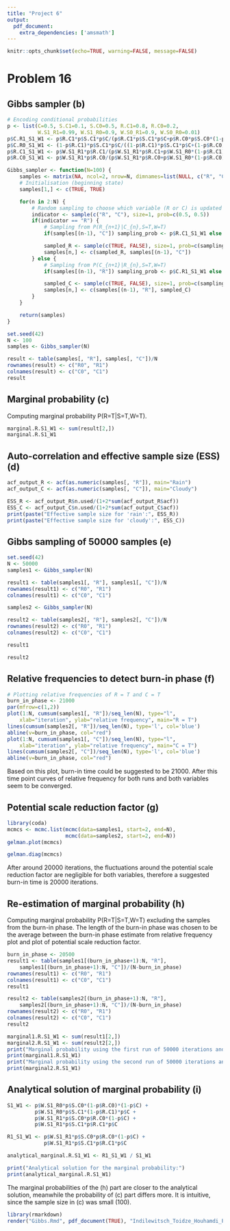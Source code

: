```yaml
---
title: "Project 6"
output:
  pdf_document: 
    extra_dependencies: ['amsmath']
---
```


```r
knitr::opts_chunk$set(echo=TRUE, warning=FALSE, message=FALSE)
```

# Problem 16

## Gibbs sampler (b)

```r
# Encoding conditional probabilities
p <- list(C=0.5, S.C1=0.1, S.C0=0.5, R.C1=0.8, R.C0=0.2, 
          W.S1_R1=0.99, W.S1_R0=0.9, W.S0_R1=0.9, W.S0_R0=0.01)
p$C.R1_S1_W1 <- p$R.C1*p$S.C1*p$C/(p$R.C1*p$S.C1*p$C+p$R.C0*p$S.C0*(1-p$C))
p$C.R0_S1_W1 <- (1-p$R.C1)*p$S.C1*p$C/((1-p$R.C1)*p$S.C1*p$C+(1-p$R.C0)*p$S.C0*(1-p$C))
p$R.C1_S1_W1 <- p$W.S1_R1*p$R.C1/(p$W.S1_R1*p$R.C1+p$W.S1_R0*(1-p$R.C1))
p$R.C0_S1_W1 <- p$W.S1_R1*p$R.C0/(p$W.S1_R1*p$R.C0+p$W.S1_R0*(1-p$R.C0))
```

```r

Gibbs_sampler <- function(N=100) {
    samples <- matrix(NA, ncol=2, nrow=N, dimnames=list(NULL, c("R", "C")))
    # Initialisation (beginning state)
    samples[1,] <- c(TRUE, TRUE)

    for(n in 2:N) {
        # Random sampling to choose which variable (R or C) is updated
        indicator <- sample(c("R", "C"), size=1, prob=c(0.5, 0.5))
        if(indicator == "R") {
            # Sampling from P(R_{n+1}|C_{n},S=T,W=T)
            if(samples[(n-1), "C"]) sampling_prob <- p$R.C1_S1_W1 else sampling_prob <- p$R.C0_S1_W1

            sampled_R <- sample(c(TRUE, FALSE), size=1, prob=c(sampling_prob, (1-sampling_prob)))
            samples[n,] <- c(sampled_R, samples[(n-1), "C"])
        } else {
            # Sampling from P(C_{n+1}|R_{n},S=T,W=T)
            if(samples[(n-1), "R"]) sampling_prob <- p$C.R1_S1_W1 else sampling_prob <- p$C.R0_S1_W1

            sampled_C <- sample(c(TRUE, FALSE), size=1, prob=c(sampling_prob, (1-sampling_prob)))
            samples[n,] <- c(samples[(n-1), "R"], sampled_C)
        }
    }

    return(samples)
}

```

```r
set.seed(42)
N <- 100
samples <- Gibbs_sampler(N)
```

```r
result <- table(samples[, "R"], samples[, "C"])/N
rownames(result) <- c("R0", "R1")
colnames(result) <- c("C0", "C1")
result
```

## Marginal probability (c)

Computing marginal probability P(R=T|S=T,W=T).

```r
marginal.R.S1_W1 <- sum(result[2,])
marginal.R.S1_W1
```

## Auto-correlation and effective sample size (ESS) (d)

```r
acf_output_R <- acf(as.numeric(samples[, "R"]), main="Rain")
acf_output_C <- acf(as.numeric(samples[, "C"]), main="Cloudy")
```

```r
ESS_R <- acf_output_R$n.used/(1+2*sum(acf_output_R$acf))
ESS_C <- acf_output_C$n.used/(1+2*sum(acf_output_C$acf))
print(paste("Effective sample size for 'rain':", ESS_R))
print(paste("Effective sample size for 'cloudy':", ESS_C))
```

## Gibbs sampling of 50000 samples (e)

```r
set.seed(42)
N <- 50000
samples1 <- Gibbs_sampler(N)

result1 <- table(samples1[, "R"], samples1[, "C"])/N
rownames(result1) <- c("R0", "R1")
colnames(result1) <- c("C0", "C1")

samples2 <- Gibbs_sampler(N)

result2 <- table(samples2[, "R"], samples2[, "C"])/N
rownames(result2) <- c("R0", "R1")
colnames(result2) <- c("C0", "C1")
```

```r
result1
```

```r
result2
```

## Relative frequencies to detect burn-in phase (f)

```r
# Plotting relative frequencies of R = T and C = T
burn_in_phase <- 21000
par(mfrow=c(1,2))
plot(1:N, cumsum(samples1[, "R"])/seq_len(N), type="l", 
    xlab="iteration", ylab="relative frequency", main="R = T")
lines(cumsum(samples2[, "R"])/seq_len(N), type='l', col='blue')
abline(v=burn_in_phase, col="red")
plot(1:N, cumsum(samples1[, "C"])/seq_len(N), type="l", 
    xlab="iteration", ylab="relative frequency", main="C = T")
lines(cumsum(samples2[, "C"])/seq_len(N), type='l', col='blue')
abline(v=burn_in_phase, col="red")
```

Based on this plot, burn-in time could be suggested to be 21000. After this time point curves of relative 
frequency for both runs and both variables seem to be converged.

## Potential scale reduction factor (g)

```r
library(coda)
mcmcs <- mcmc.list(mcmc(data=samples1, start=2, end=N),
                   mcmc(data=samples2, start=2, end=N))
gelman.plot(mcmcs)
```
```r
gelman.diag(mcmcs)
```

After around 20000 iterations, the fluctuations around the potential scale reduction factor are negligible
for both variables, therefore a suggested burn-in time is 20000 iterations.

## Re-estimation of marginal probability (h)

Computing marginal probability P(R=T|S=T,W=T) excluding the samples from the burn-in phase. The length
of the burn-in phase was chosen to be the average between the burn-in phase estimate from relative frequency 
plot and plot of potential scale reduction factor.

```r
burn_in_phase <- 20500
result1 <- table(samples1[(burn_in_phase+1):N, "R"], 
    samples1[(burn_in_phase+1):N, "C"])/(N-burn_in_phase)
rownames(result1) <- c("R0", "R1")
colnames(result1) <- c("C0", "C1")
result1

result2 <- table(samples2[(burn_in_phase+1):N, "R"], 
    samples2[(burn_in_phase+1):N, "C"])/(N-burn_in_phase)
rownames(result2) <- c("R0", "R1")
colnames(result2) <- c("C0", "C1")
result2

marginal1.R.S1_W1 <- sum(result1[2,])
marginal2.R.S1_W1 <- sum(result2[2,])
print("Marginal probability using the first run of 50000 iterations and excluded burn-in phase:")
print(marginal1.R.S1_W1)
print("Marginal probability using the second run of 50000 iterations and excluded burn-in phase:")
print(marginal2.R.S1_W1)
```

## Analytical solution of marginal probability (i)

```r
S1_W1 <- p$W.S1_R0*p$S.C0*(1-p$R.C0)*(1-p$C) +
         p$W.S1_R0*p$S.C1*(1-p$R.C1)*p$C +
         p$W.S1_R1*p$S.C0*p$R.C0*(1-p$C) +
         p$W.S1_R1*p$S.C1*p$R.C1*p$C

R1_S1_W1 <- p$W.S1_R1*p$S.C0*p$R.C0*(1-p$C) +
            p$W.S1_R1*p$S.C1*p$R.C1*p$C

analytical_marginal.R.S1_W1 <- R1_S1_W1 / S1_W1

print("Analytical solution for the marginal probability:")
print(analytical_marginal.R.S1_W1)
```

The marginal probabilities of the (h) part are closer to the analytical solution, 
meanwhile the probability of (c) part differs more. It is intuitive, since
the sample size in (c) was small (100).

```r
library(rmarkdown)
render("Gibbs.Rmd", pdf_document(TRUE), "Indilewitsch_Toidze_Houhamdi_Pudziuvelyte_Project6.pdf")
```
